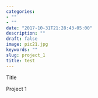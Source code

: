 ```yaml
---
categories:
- ""
- ""
date: "2017-10-31T21:28:43-05:00"
description: ""
draft: false
image: pic21.jpg
keywords: ""
slug: project_1
title: test
---
```


Title

Project 1